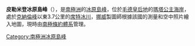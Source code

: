 {{coord|72|17|S|3|48|W|display=title}}

'''皮勒米登冰原島峰'''（{{lang-nn|Pyramiden i Dronning Maud Land}}），是[[南極洲|南極洲]]的[[冰原島峰|冰原島峰]]，位於[[毛德皇后地|毛德皇后地]]的[[瑪塔公主海岸|瑪塔公主海岸]]，處於[[克納倫峰|克納倫峰]]以東3.7公里的[[席特冰川|席特冰川]]，[[挪威|挪威]]製圖師根據該國的測量和空中照片繪入地圖，現時由[[南極條約體系|南極條約體系]]管理。

{{Antarctica-geo-stub}}
[[Category:南極洲冰原島峰|Category:南極洲冰原島峰]]